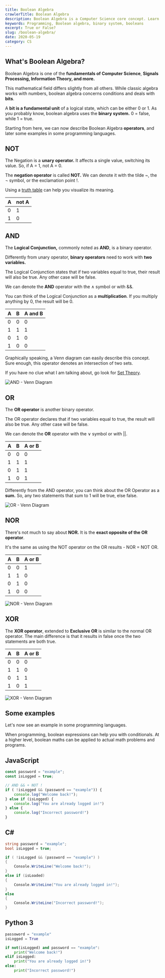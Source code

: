 ```yaml
---
title: Boolean Algebra
crawlerTitle: Boolean Algebra
description: Boolean Algebra is a Computer Science core concept. Learn more about truth tables, logical operators, and application in programming languages such as Python, JavaScript and C#.
keywords: Programming, Boolean algebra, binary system, booleans
excerpt: True or False?
slug: /boolean-algebra/
date: 2020-05-19
category: CS
---
```


## What's Boolean Algebra?

Boolean Algebra is one of the **fundamentals of Computer Science**, **Signals Processing, Information Theory, and more.**

This mathematical field differs slightly from all others. While classic algebra works with numbers, boolean algebra concerns conditions and deals with **bits**.

A **bit is a fundamental unit** of a logical state, which can be either 0 or 1. As you probably know, boolean algebra uses the **binary system.** 0 = false, while 1 = true.

Starting from here, we can now describe Boolean Algebra **operators**, and later some examples in some programming languages.

## NOT

The Negation is a **unary operator.** It affects a single value, switching its value. So, if A = 1, not A = 0.

The **negation operator** is called **NOT.** We can denote it with the tilde ~, the ¬ symbol, or the exclamation point !.

Using a [truth table](https://en.wikipedia.org/wiki/Truth_table) can help you visualize its meaning.

| A   | not A |
| --- | ----- |
| 0   | 1     |
| 1   | 0     |

## AND

The **Logical Conjunction,** commonly noted as **AND**, is a binary operator.

Differently from unary operator, **binary operators** need to work with **two variables.**

The Logical Conjunction states that if two variables equal to true, their result will also be true. Any other case will be false.

We can denote the **AND** operator with the ∧ symbol or with &&.

You can think of the Logical Conjunction as a **multiplication**. If you multiply anything by 0, the result will be 0.

| A   | B   | A and B |
| --- | --- | ------- |
| 0   | 0   | 0       |
| 1   | 1   | 1       |
| 0   | 1   | 0       |
| 1   | 0   | 0       |

Graphically speaking, a Venn diagram can easily describe this concept. Sure enough, this operator denotes an intersection of two sets.

If you have no clue what I am talking about, go look for [Set Theory](https://en.wikipedia.org/wiki/Set_theory).

![AND - Venn Diagram](and.png)

## OR

The **OR operator** is another binary operator.

The OR operator declares that if two variables equal to true, the result will also be true. Any other case will be false.

We can denote the **OR** operator with the ∨ symbol or with ||.

| A   | B   | A or B |
| --- | --- | ------ |
| 0   | 0   | 0      |
| 1   | 1   | 1      |
| 0   | 1   | 1      |
| 1   | 0   | 1      |

Differently from the AND operator, you can think about the OR Operator as a **sum.** So, any two statements that sum to 1 will be true, else false.

![OR - Venn Diagram](or.png)

## NOR

There's not much to say about **NOR.** It is the **exact opposite of the OR** **operator**.

It's the same as using the NOT operator on the OR results - NOR = NOT OR.

| A   | B   | A or B |
| --- | --- | ------ |
| 0   | 0   | 1      |
| 1   | 1   | 0      |
| 0   | 1   | 0      |
| 1   | 0   | 0      |

![NOR - Venn Diagram](nor.png)

## XOR

The **XOR operator**, extended to **Exclusive OR** is similar to the normal OR operator. The main difference is that it results in false once the two statements are both true.

| A   | B   | A or B |
| --- | --- | ------ |
| 0   | 0   | 0      |
| 1   | 1   | 0      |
| 0   | 1   | 1      |
| 1   | 0   | 1      |

![XOR - Venn Diagram](xor.png)

## Some examples

Let's now see an example in some programming languages.

When programming, boolean expressions can help you with conditionals. At a higher level, boolean maths can be applied to actual math problems and programs.

## JavaScript

```JavaScript
const password = "example";
const isLogged = true;

// AND && + NOT !
if ( !isLogged && (password == "example")) {
    console.log("Welcome back!");
} else if (isLogged) {
    console.log("You are already logged in!")
} else {
    console.log("Incorrect password!")
}
```

## C&#35;

```csharp
string password = "example";
bool isLogged = true;

if ( !isLogged && (password == "example") )
{
    Console.WriteLine("Welcome back!");
}
else if (isLoaded)
{
    Console.WriteLine("You are already logged in!");
}
else
{
    Console.WriteLine("Incorrect password!");
}
```

## Python 3

```Python
passoword = "example"
isLogged = True

if not(isLogged) and password == "example":
    print("Welcome back!")
elif isLogged:
    print("You are already logged in!")
else:
    print("Incorrect password!")
```
